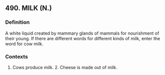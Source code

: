 ## 490. MILK (N.)
### Definition
A white liquid created by mammary glands of mammals for nourishment of their young. If there are different words for different kinds of milk, enter the word for cow milk.

### Contexts
1. Cows produce milk. 2. Cheese is made out of milk.

